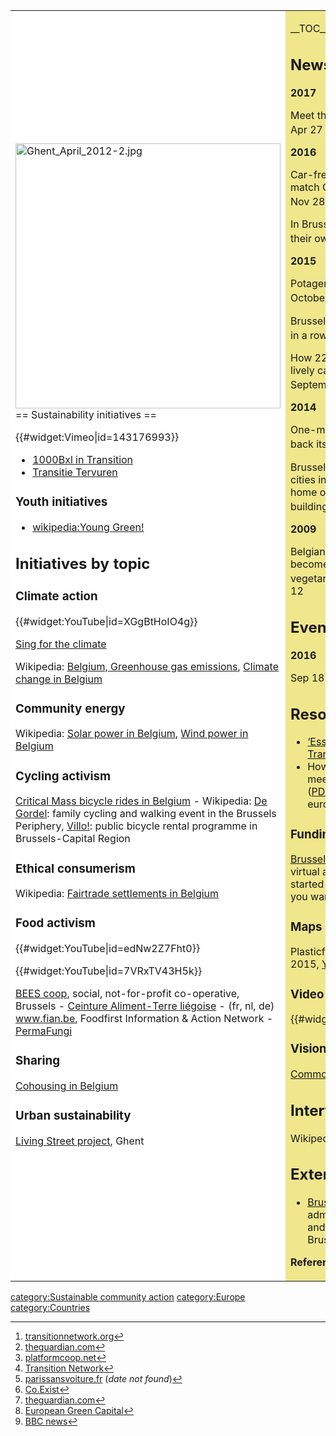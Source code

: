 {| cellpadding="8" cellspacing="0"
|- valign="top" 
| style="background:white" width="52%"|
[[File:Ghent April 2012-2.jpg|424px]]<br clear-left>
== Sustainability initiatives ==

{{#widget:Vimeo|id=143176993}}

*[http://1000bxlentransition.be/ 1000Bxl in Transition]
*[http://www.transitietervuren.be/ Transitie Tervuren]

=== Youth initiatives ===
*[[wikipedia:Young Green!]]

== Initiatives by topic ==

=== Climate action ===

{{#widget:YouTube|id=XGgBtHoIO4g}}

[http://singfortheclimate.com/EN/default.aspx Sing for the climate]

Wikipedia: [[wikipedia:Energy_in_Belgium#Greenhouse_gas_emissions|Belgium, Greenhouse gas emissions]], [[wikipedia:Climate change in Belgium|Climate change in Belgium]]

=== Community energy ===

Wikipedia: [[wikipedia:Solar power in Belgium|Solar power in Belgium]], [[wikipedia:Wind power in Belgium|Wind power in Belgium]] 

=== Cycling activism ===

[[wikia:criticalmass:List of rides#Belgium|Critical Mass bicycle rides in Belgium]] - Wikipedia: [[wikipedia:De Gordel|De Gordel]]: family cycling and walking event in the Brussels Periphery, [[wikipedia:Villo!|Villo!]]: public bicycle rental programme in Brussels-Capital Region

=== Ethical consumerism ===

Wikipedia: [[wikipedia:List_of_Fairtrade_settlements#Fairtrade_settlements_in_Belgium|Fairtrade settlements in Belgium]]

=== Food activism ===

{{#widget:YouTube|id=edNw2Z7Fht0}}

{{#widget:YouTube|id=7VRxTV43H5k}}

[http://bees-coop.be/en/ BEES coop], social, not-for-profit co-operative, Brussels - [http://www.catl.be/ Ceinture Aliment-Terre liégoise] - (fr, nl, de) [http://www.fian.be/ www.fian.be], Foodfirst Information & Action Network - [http://www.permafungi.be/ PermaFungi]

=== Sharing ===

[http://www.habitat-groupe.be/ Cohousing in Belgium]

=== Urban sustainability ===

[http://www.leefstraat.be/en/ Living Street project], Ghent

| style="background:khaki" |

__TOC__

== News and comment ==

'''2017'''

Meet the Transition Pinball Wizards! Apr 27 <ref>[https://transitionnetwork.org/news-and-blog/meet-transition-pinball-wizards/ transitionnetwork.org]</ref>

'''2016'''

Car-free Belgium: why can't Brussels match Ghent's pedestrianised vision? Nov 28 <ref>[https://www.theguardian.com/cities/2016/nov/28/car-free-belgium-why-cant-brussels-match-ghents-pedestrianised-vision theguardian.com]</ref>

​In Brussels, online food couriers launch their own platform co-op, Oct 13 <ref>[http://platformcoop.net/stories/dismissed-online-food-couriers-launch-their-own-co-op platformcoop.net]</ref> 

'''2015'''

Potager Alhambra, Brussels, Belgium. October 28 <ref>[https://cop21.transitionnetwork.org/potager-alhambra/ Transition Network]</ref>

Brussels: a car-free sunday 13 times in a row <ref>[http://parissansvoiture.fr/2015/09/brussels-a-car-free-sunday-13-times-in-a-row/ parissansvoiture.fr] (''date not found'')</ref>

How 22 Belgian streets turned into lively car-free parks this summer, September 4 <ref>[http://www.fastcoexist.com/3050299/these-belgian-streets-turned-into-temporary-car-free-parks Co.Exist]</ref>

'''2014'''

One-minute manifesto: give Brussels back its river – video, June 6 <ref>[http://www.theguardian.com/cities/video/2014/jun/06/one-minute-manifesto-brussels-river theguardian.com]</ref>

Brussels is one of the most ‘passive’ cities in Europe and soon to be the home of the two largest passive buildings in the continent, March 19 <ref>[http://ec.europa.eu/environment/europeangreencapital/brussels-a-passive-iconic-city/index.html European Green Capital]</ref>

'''2009''' 

Belgian city of Ghent is about to become the first in the world to go vegetarian at least once a week, <ref>[http://news.bbc.co.uk/1/hi/world/europe/8046970.stm BBC news]</ref> May 12

== Events ==

'''2016'''

Sep 18 [http://www.bruxelles.be/artdet.cfm?id=5547 Car Free Sunday in Brussels]

== Resources ==
*[https://transitionnetwork.org/news-and-blog/essential-guide-transition-published-french/ ‘Essential Guide to Doing Transition’ in French]
*How to organise sustainable meetings & events in Brussels, ([http://www.iclei-europe.org/fileadmin/templates/iclei-europe/files/content/ICLEI_IS/Publications/bxl-greenmeetings-guide-final-www2.pdf PDF]) A practical guide, www.iclei-europe.org

=== Funding ===

[http://brusselstogether.org/ BrusselsTogether], "lets you create a virtual association so that you can get started in no time and focus on what you want to do to improve Brussels"

=== Maps ===

Plasticfree options in Brussels, July 2015, [http://www.bio-brussels.com/no-plastic/2015/7/20/plasticfree-markets-shops Yes! my life is plasticless]

=== Video ===

{{#widget:YouTube|id=9sVCBZliWOM}}

=== Visions ===

[https://commonsjosaphat.wordpress.com/commons-josaphat/#English Commons Josaphat]

== Interwiki links ==
Wikipedia: [[wikipedia:Belgium|Belgium]]

== External links ==
*[http://www.bruxellesenvironnement.be/ Brussels Environment], administration of the environment and the energy of the Region of Brussels-Capital


'''References'''
{{Attrib sca ref|Belgium}}
<references/>
|}


{{scaendmenu}}
[[category:Sustainable community action]]
[[category:Europe]]
[[category:Countries]]